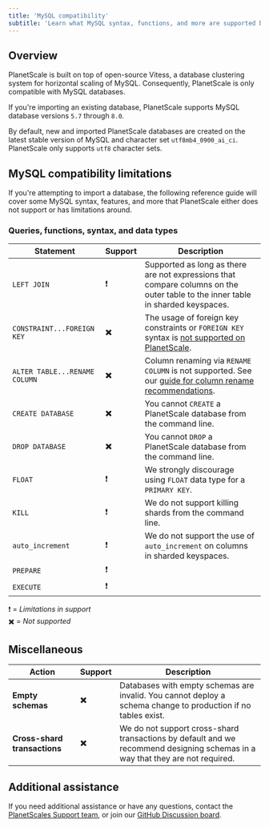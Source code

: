 ```yaml
---
title: 'MySQL compatibility'
subtitle: 'Learn what MySQL syntax, functions, and more are supported by PlanetScale'
---
```


## Overview

PlanetScale is built on top of open-source Vitess, a database clustering system for horizontal scaling of MySQL. Consequently, PlanetScale is only compatible with MySQL databases.

If you're importing an existing database, PlanetScale supports MySQL database versions `5.7` through `8.0`.

By default, new and imported PlanetScale databases are created on the latest stable version of MySQL and character set `utf8mb4_0900_ai_ci`. PlanetScale only supports `utf8` character sets.

## MySQL compatibility limitations

If you're attempting to import a database, the following reference guide will cover some MySQL syntax, features, and more that PlanetScale either does not support or has limitations around.

### Queries, functions, syntax, and data types

| Statement     | Support | Description |
| ------------- | ------- | --------------------------------------- |
| `LEFT JOIN`  | ❗ | Supported as long as there are not expressions that compare columns on the outer table to the inner table in sharded keyspaces. |
| `CONSTRAINT...FOREIGN KEY` | ✖️ | The usage of foreign key constraints or `FOREIGN KEY` syntax is [not supported on PlanetScale](/learn/operating-without-foreign-key-constraints). | 
| `ALTER TABLE...RENAME COLUMN` | ✖️ | Column renaming via `RENAME COLUMN` is not supported. See our [guide for column rename recommendations](/learn/handling-table-and-column-renames).    |
| `CREATE DATABASE` | ✖️ | You cannot `CREATE` a PlanetScale database from the command line. | 
| `DROP DATABASE` | ✖️ | You cannot `DROP` a PlanetScale database from the command line. |
| `FLOAT` | ❗ | We strongly discourage using `FLOAT` data type for a `PRIMARY KEY`. |
| `KILL` | ❗ | We do not support killing shards from the command line. |
| `auto_increment` | ❗ | We do not support the use of `auto_increment` on columns in sharded keyspaces. |
| `PREPARE` | ❗ |  |
| `EXECUTE` | ❗ |  |

<InfoBlock>
❗ = <i>Limitations in support</i> <br/>
✖️ = <i>Not supported</i>
</InfoBlock>


## Miscellaneous

| Action     | Support | Description |
| ------------- | ------- | --------------------------------------- |
| **Empty schemas** | ✖️ | Databases with empty schemas are invalid. You cannot deploy a schema change to production if no tables exist. |
| **Cross-shard transactions** | ✖️ | We do not support cross-shard transactions by default and we recommend designing schemas in a way that they are not required. |


## Additional assistance

If you need additional assistance or have any questions, contact the [PlanetScales Support team](https://support.planetscale.com), or join our [GitHub Discussion board](https://github.com/planetscale/beta/discussions).
